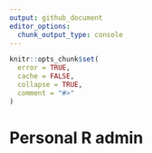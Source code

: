 ```yaml
---
output: github_document
editor_options: 
  chunk_output_type: console
---
```


```r
knitr::opts_chunk$set(
  error = TRUE,
  cache = FALSE,
  collapse = TRUE,
  comment = "#>"
)
```

# Personal R admin
